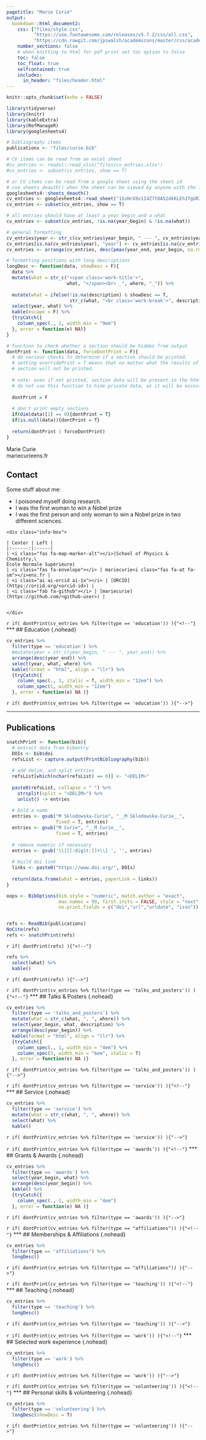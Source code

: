 ```yaml
---
pagetitle: "Marie Curie"
output:
  bookdown::html_document2:
    css: ["files/style.css", 
          "https://use.fontawesome.com/releases/v5.7.2/css/all.css",
          "https://cdn.rawgit.com/jpswalsh/academicons/master/css/academicons.min.css"]
    number_sections: false
    # when knitting to html for pdf print set toc option to false
    toc: false
    toc_float: true
    selfcontained: true
    includes:
      in_header: "files/header.html"
---
```


```r
knitr::opts_chunk$set(echo = FALSE)

library(tidyverse)
library(knitr)
library(kableExtra)
library(RefManageR)
library(googlesheets4)

# bibliography items 
publications <- "files/curie.bib"

# CV items can be read from an excel sheet
#cv_entries <- readxl::read_xlsx("files/cv_entries.xlsx")
#cv_entries <- subset(cv_entries, show == T)

# or CV items can be read from a google sheet using the sheet id
# use sheets_deauth() when the sheet can be viewed by anyone with the link
googlesheets4::sheets_deauth()
cv_entries <- googlesheets4::read_sheet("1bzHcV8x1I4Z7tOA52dkKLEh27gUR39R3NelefmdrKgw", col_types = "c")
cv_entries <- subset(cv_entries, show == T)

# all entries should have at least a year_begin and a what
cv_entries <- subset(cv_entries, !is.na(year_begin) & !is.na(what))

# general formatting
cv_entries$year <- str_c(cv_entries$year_begin, " --- ", cv_entries$year_end)
cv_entries[is.na(cv_entries$year), "year"] <- cv_entries[is.na(cv_entries$year), "year_begin"]
cv_entries <- arrange(cv_entries, desc(pmax(year_end, year_begin, na.rm = T)), desc(year_begin), desc(month_begin)) 
```

```r

# formatting positions with long descriptions
longDesc <- function(data, showDesc = F){
  data %>%
  mutate(what = str_c("<span class='work-title'>", 
                      what, "</span><br> _", where, "_")) %>%
    
  mutate(what = ifelse(!is.na(description) & showDesc == T, 
                       str_c(what, "<br class='work-break'>", description), what)) %>%
  select(year, what) %>%
  kable(escape = F) %>%
  {tryCatch({
    column_spec(., 1, width_min = "9em") 
  }, error = function(e) NA)} 
}

# function to check whether a section should be hidden from output 
dontPrint <- function(data, forceDontPrint = F){
  # do various checks to determine if a section should be printed.
  # setting overridePrint = T means that no matter what the results of the checks, 
  # section will not be printed. 
  
  # note: even if not printed, section data will be present in the html output, just commented out.
  # do not use this function to hide private data, as it will be accessible in the html.
  
  dontPrint = F
  
  # don't print empty sections
  if(dim(data)[1] == 0){dontPrint = T}
  if(is.null(data)){dontPrint = T}
    
  return(dontPrint | forceDontPrint)
}

```

<div class="printOnly">
<a class="printTitle">Marie Curie</a>  
mariecurie<i class="fas fa-at fa-xs"></i>ens.fr 
</div>


<div>
## Contact {.invisible}  
</div>

<div class = "row">
<div class = "col-md-6">


Some stuff about me:

 * I poisoned myself doing research.
 * I was the first woman to win a Nobel prize
 * I was the first person and only woman to win a Nobel prize in two different sciences.
 
 
</div>


<div class = "col-md-6">
```block
<div class="info-box">

| Center | Left |
|:------:|:-----|
| <i class="fas fa-map-marker-alt"></i>|School of Physics & Chemistry,\
École Normale Supérieure|
| <i class="fas fa-envelope"></i> | mariecurie<i class="fas fa-at fa-sm"></i>ens.fr |
| <i class="ai ai-orcid ai-1x"></i> | [ORCID](https://orcid.org/<orcid-id>) |
| <i class="fab fa-github"></i> | [mariecurie](https://github.com/<github-user>) |


</div>
```
</div>
</div>




`r if( dontPrint(cv_entries %>% filter(type == 'education')) ){"<!--"}`
***
## Education {.nohead}
```r
cv_entries %>% 
  filter(type == 'education') %>% 
  #mutate(year = str_c(year_begin, " --- ", year_end)) %>% 
  arrange(desc(year_end)) %>%
  select(year, what, where) %>% 
  kable(format = "html", align = "llr") %>% 
  {tryCatch({
    column_spec(., 3, italic = T, width_min = "12em") %>%
    column_spec(1, width_min = "12em")
  }, error = function(e) NA )}

```
`r if( dontPrint(cv_entries %>% filter(type == 'education')) ){"-->"}`




***
## Publications {.nohead}
```r
snatchPrint <- function(bib){
  # extract data from bibentry
  DOIs <- bib$doi
  refsList <- capture.output(PrintBibliography(bib))
    
  # add delim, and split entries
  refsList[which(nchar(refsList) == 0)] <- "<DELIM>"
  
  paste0(refsList, collapse = " ") %>% 
    strsplit(split = "<DELIM>") %>%
    unlist() -> entries
  
  # bold a name
  entries <- gsub("M Sklodowska-Curie", "__M Sklodowska-Curie__",
                  fixed = T, entries)
  entries <- gsub("M Curie", "__M Curie__", 
                  fixed = T, entries)
  
  # remove numeric if necessary
  entries <- gsub('\\[[[:digit:]]+\\] ', '', entries)
  
  # build doi link
  links <- paste0("https://www.doi.org/", DOIs)
  
  return(data.frame(what = entries, paperLink = links))
}

oops <- BibOptions(bib.style = "numeric", match.author = "exact",
                   max.names = 99, first.inits = FALSE, style = "text",
                   no.print.fields = c("doi","url","urldate", "issn"))


refs <- ReadBib(publications) 
NoCite(refs)
refs <- snatchPrint(refs)
```

`r if( dontPrint(refs) ){"<!--"}`
```r
refs %>% 
  select(what) %>%
  kable() 
```
`r if( dontPrint(refs) ){"-->"}`



`r if( dontPrint(cv_entries %>% filter(type == 'talks_and_posters')) ){"<!--"}`
*** 
## Talks & Posters {.nohead}
```r
cv_entries %>% 
  filter(type == 'talks_and_posters') %>% 
  mutate(what = str_c(what, ", ", where)) %>%
  select(year_begin, what, description) %>% 
  arrange(desc(year_begin)) %>% 
  kable(format = "html", align = "llr") %>% 
  {tryCatch({
    column_spec(., 1, width_min = "4em") %>%
    column_spec(3, width_min = "6em", italic = T) 
  }, error = function(e) NA )}

```
`r if( dontPrint(cv_entries %>% filter(type == 'talks_and_posters')) ){"-->"}`




`r if( dontPrint(cv_entries %>% filter(type == 'service')) ){"<!--"}`
***
## Service {.nohead}
```r
cv_entries %>% 
  filter(type == 'service') %>% 
  mutate(what = str_c(what, ", ", where)) %>%
  select(what) %>% 
  kable()
```
`r if( dontPrint(cv_entries %>% filter(type == 'service')) ){"-->"}`




`r if( dontPrint(cv_entries %>% filter(type == 'awards')) ){"<!--"}`
***
## Grants & Awards {.nohead}
```r
cv_entries %>% 
  filter(type == 'awards') %>% 
  select(year_begin, what) %>% 
  arrange(desc(year_begin)) %>% 
  kable() %>%
  {tryCatch({
    column_spec(., 1, width_min = "4em") 
  }, error = function(e) NA )}

```
`r if( dontPrint(cv_entries %>% filter(type == 'awards')) ){"-->"}`




`r if( dontPrint(cv_entries %>% filter(type == "affiliations")) ){"<!--"}`
***
## Memberships & Affiliations {.nohead}
```r
cv_entries %>% 
  filter(type == "affiliations") %>% 
  longDesc() 
```
`r if( dontPrint(cv_entries %>% filter(type == "affiliations")) ){"-->"}`





`r if( dontPrint(cv_entries %>% filter(type == 'teaching')) ){"<!--"}`
***
## Teaching {.nohead}
```r
cv_entries %>% 
  filter(type == 'teaching') %>% 
  longDesc() 
```
`r if( dontPrint(cv_entries %>% filter(type == 'teaching')) ){"-->"}`





`r if( dontPrint(cv_entries %>% filter(type == 'work')) ){"<!--"}`
***  
## Selected work experience {.nohead}
```r
cv_entries %>% 
  filter(type == 'work') %>% 
  longDesc()
```
`r if( dontPrint(cv_entries %>% filter(type == 'work')) ){"-->"}`






`r if( dontPrint(cv_entries %>% filter(type == 'volunteering')) ){"<!--"}`
***
## Personal skills & volunteering {.nohead}
```r
cv_entries %>%
  filter(type == 'volunteering') %>%
  longDesc(showDesc = T)
```
`r if( dontPrint(cv_entries %>% filter(type == 'volunteering')) ){"-->"}`


